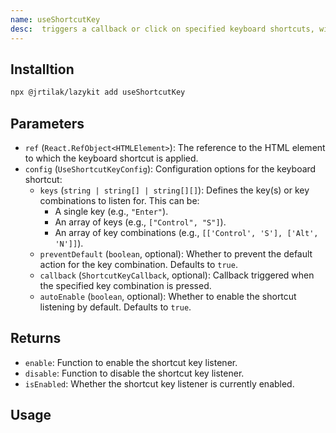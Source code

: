 ```yaml
---
name: useShortcutKey
desc:  triggers a callback or click on specified keyboard shortcuts, with options to enable/disable and prevent default actions.
---
```



<CodePreview methodName="useShortcutKey"/>

## Installtion

```bash
npx @jrtilak/lazykit add useShortcutKey
```
## Parameters

- `ref` (`React.RefObject<HTMLElement>`): The reference to the HTML element to which the keyboard shortcut is applied.
- `config` (`UseShortcutKeyConfig`): Configuration options for the keyboard shortcut:
  - `keys` (`string | string[] | string[][]`): Defines the key(s) or key combinations to listen for. This can be:
    - A single key (e.g., `"Enter"`).
    - An array of keys (e.g., `["Control", "S"]`).
    - An array of key combinations (e.g., `[['Control', 'S'], ['Alt', 'N']]`).
  - `preventDefault` (`boolean`, optional): Whether to prevent the default action for the key combination. Defaults to `true`.
  - `callback` (`ShortcutKeyCallback`, optional): Callback triggered when the specified key combination is pressed.
  - `autoEnable` (`boolean`, optional): Whether to enable the shortcut listening by default. Defaults to `true`.

## Returns

- `enable`: Function to enable the shortcut key listener.
- `disable`: Function to disable the shortcut key listener.
- `isEnabled`: Whether the shortcut key listener is currently enabled.

## Usage

<ComponentPreview methodName="useShortcutKey" exampleName="shortcut-key"/>